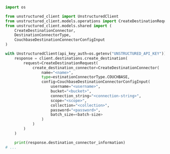 ```python Python SDK
import os

from unstructured_client import UnstructuredClient
from unstructured_client.models.operations import CreateDestinationRequest
from unstructured_client.models.shared import (
    CreateDestinationConnector,
    DestinationConnectorType,
    CouchbaseDestinationConnectorConfigInput
)

with UnstructuredClient(api_key_auth=os.getenv("UNSTRUCTURED_API_KEY")) as client:
    response = client.destinations.create_destination(
        request=CreateDestinationRequest(
            create_destination_connector=CreateDestinationConnector(
                name="<name>",
                type=estinationConnectorType.COUCHBASE,
                config=CouchbaseDestinationConnectorConfigInput(
                    username="<username>",
                    bucket="<bucket>",
                    connection_string="<connection-string>",
                    scope="<scope>",
                    collection="<collection>",
                    password="<password>",
                    batch_size=<batch-size>
                )
            )
        )
    )

    print(response.destination_connector_information)
# ...
```